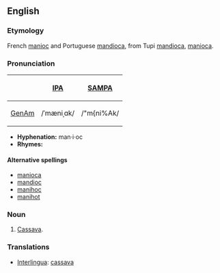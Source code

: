 == English ==
===Etymology===
French [[manioc]] and Portuguese [[mandioca]], from Tupi [[mandioca]], [[manioca]].

===Pronunciation===
{| border=1 cellpadding=5
! !! [[w:International Phonetic Alphabet|IPA]] !! [[w:SAMPA|SAMPA]]
|-
! [[GenAm]]
| /ˈmæniˌɑk/ || /"m{ni%Ak/
|}

*'''Hyphenation:''' man·i·oc
*'''Rhymes:'''  

====Alternative spellings====
*[[manioca]]
*[[mandioc]]
*[[manihoc]]
*[[manihot]]

=== Noun ===
# [[Cassava]].

=== Translations ===
*[[Interlingua]]: [[cassava]]